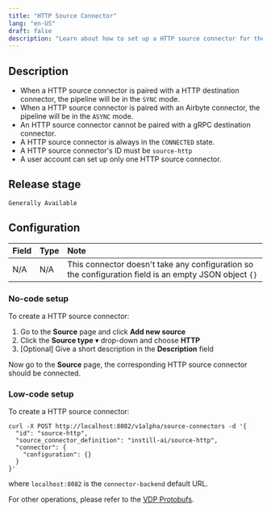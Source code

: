```yaml
---
title: "HTTP Source Connector"
lang: "en-US"
draft: false
description: "Learn about how to set up a HTTP source connector for the open-source visual data ETL tool VDP https://github.com/instill-ai/vdp"
---
```


## Description

- When a HTTP source connector is paired with a HTTP destination connector, the pipeline will be in the `SYNC` mode.
- When a HTTP source connector is paired with an Airbyte connector, the pipeline will be in the `ASYNC` mode.
- An HTTP source connector cannot be paired with a gRPC destination connector.
- A HTTP source connector is always in the `CONNECTED` state.
- A HTTP source connector's ID must be `source-http`
- A user account can set up only one HTTP source connector.

## Release stage

`Generally Available`

## Configuration

| Field | Type | Note                                                                                                  |
| :---- | :--- | :---------------------------------------------------------------------------------------------------- |
| N/A   | N/A  | This connector doesn't take any configuration so the configuration field is an empty JSON object `{}` |

### No-code setup

To create a HTTP source connector:

1. Go to the **Source** page and click **Add new source**
2. Click the **Source type** ▾ drop-down and choose **HTTP**
3. [Optional] Give a short description in the **Description** field

Now go to the **Source** page, the corresponding HTTP source connector should be connected.

### Low-code setup

To create a HTTP source connector:

```shellscript cURL
curl -X POST http://localhost:8082/v1alpha/source-connectors -d '{
  "id": "source-http",
  "source_connector_definition": "instill-ai/source-http",
  "connector": {
    "configuration": {}
  }
}'
```

where `localhost:8082` is the `connector-backend` default URL.

For other operations, please refer to the [VDP Protobufs](https://buf.build/instill-ai/protobufs).
